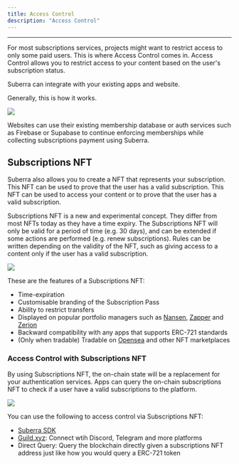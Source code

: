 ```yaml
---
title: Access Control
description: "Access Control"
---
```




---

For most subscriptions services, projects might want to restrict access to only some paid users. This is where Access Control comes in. Access Control allows you to restrict access to your content based on the user's subscription status.

Suberra can integrate with your existing apps and website. 

Generally, this is how it works.
<div style={{ flexBasis: "300px", flexGrow: "1", textAlign: "center" }}>
  <img src={Image2} style={{ alignSelf: "center", maxWidth: "100%" }} />
</div>

Websites can use their existing membership database or auth services such as Firebase or Supabase to continue enforcing memberships while collecting subscriptions payment using Suberra.

## Subscriptions NFT

Suberra also allows you to create a NFT that represents your subscription. This NFT can be used to prove that the user has a valid subscription. This NFT can be used to access your content or to prove that the user has a valid subscription.

Subscriptions NFT is a new and experimental concept. They differ from most NFTs today as they have a time expiry. The Subscriptions NFT will only be valid for a period of time (e.g. 30 days), and can be extended if some actions are performed (e.g. renew subscriptions). Rules can be written depending on the validity of the NFT, such as giving access to a content only if the user has a valid subscription.

<div style={{ flexBasis: "300px", flexGrow: "1", textAlign: "center" }}>
  <img src={Image1} style={{ alignSelf: "center", maxWidth: "100%" }} />
</div>

These are the features of a Subscriptions NFT:
* Time-expiration
* Customisable branding of the Subscription Pass
* Ability to restrict transfers
* Displayed on popular portfolio managers such as [Nansen](https://portfolio.nansen.ai/), [Zapper](https://zapper.fi) and [Zerion](https://zerion.io)
* Backward compatibility with any apps that supports ERC-721 standards
* (Only when tradable) Tradable on [Opensea](https://opensea.io/) and other NFT marketplaces

### Access Control with Subscriptions NFT

By using Subscriptions NFT, the on-chain state will be a replacement for your authentication services. Apps can query the on-chain subscriptions NFT to check if a user have a valid subscriptions to the platform.

<div style={{ flexBasis: "300px", flexGrow: "1", textAlign: "center" }}>
  <img src={Image3} style={{ alignSelf: "center", maxWidth: "100%" }} />
</div>

You can use the following to access control via Subscriptions NFT:
* [Suberra SDK](../integration/sdk)
* [Guild.xyz](guild.xyz): Connect wtih Discord, Telegram and more platforms
* Direct Query: Query the blockchain directly given a subscriptions NFT address just like how you would query a ERC-721 token

